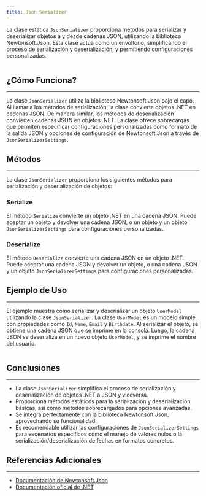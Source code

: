 ```yaml
---
title: Json Serializer
---
```



La clase estática `JsonSerializer` proporciona métodos para serializar y deserializar objetos a y desde cadenas JSON, utilizando la biblioteca Newtonsoft.Json. Esta clase actúa como un envoltorio, simplificando el proceso de serialización y deserialización, y permitiendo configuraciones personalizadas.

```csharp url="packages/CodeDesignPlus.Net.Serializers/src/CodeDesignPlus.Net.Serializers/JsonSerializer.cs"
```

## ¿Cómo Funciona?
---

La clase `JsonSerializer` utiliza la biblioteca Newtonsoft.Json bajo el capó. Al llamar a los métodos de serialización, la clase convierte objetos .NET en cadenas JSON. De manera similar, los métodos de deserialización convierten cadenas JSON en objetos .NET. La clase ofrece sobrecargas que permiten especificar configuraciones personalizadas como formato de la salida JSON y opciones de configuración de Newtonsoft.Json a través de `JsonSerializerSettings`.

## Métodos
---

La clase `JsonSerializer` proporciona los siguientes métodos para serialización y deserialización de objetos:

### Serialize

El método `Serialize` convierte un objeto .NET en una cadena JSON. Puede aceptar un objeto y devolver una cadena JSON, o un objeto y un objeto `JsonSerializerSettings` para configuraciones personalizadas.

### Deserialize

El método `Deserialize` convierte una cadena JSON en un objeto .NET. Puede aceptar una cadena JSON y devolver un objeto, o una cadena JSON y un objeto `JsonSerializerSettings` para configuraciones personalizadas.

## Ejemplo de Uso
---

El ejemplo muestra cómo serializar y deserializar un objeto `UserModel` utilizando la clase `JsonSerializer`. La clase `UserModel` es un modelo simple con propiedades como `Id`, `Name`, `Email` y `Birthdate`. Al serializar el objeto, se obtiene una cadena JSON que se imprime en la consola. Luego, la cadena JSON se deserializa en un nuevo objeto `UserModel`, y se imprime el nombre del usuario.

```csharp url="examples/CodeDesignPlus.Net.Serializers.Sample/src/CodeDesignPlus.Net.Serializers.Sample/Program.cs"
```

## Conclusiones
---

-   La clase `JsonSerializer` simplifica el proceso de serialización y deserialización de objetos .NET a JSON y viceversa.
-   Proporciona métodos estáticos para la serialización y deserialización básicas, así como métodos sobrecargados para opciones avanzadas.
-   Se integra perfectamente con la biblioteca Newtonsoft.Json, aprovechando su funcionalidad.
-   Es recomendable utilizar las configuraciones de `JsonSerializerSettings` para escenarios específicos como el manejo de valores nulos o la serialización/deserialización de fechas en formatos concretos.

## Referencias Adicionales
---

-   [Documentación de Newtonsoft.Json](https://www.newtonsoft.com/json)
-   [Documentación oficial de .NET](https://docs.microsoft.com/en-us/dotnet/)
